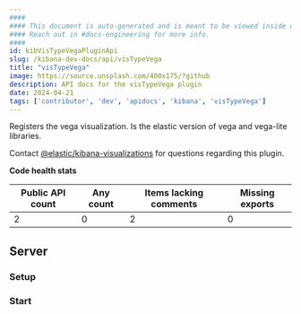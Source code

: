 ```yaml
---
####
#### This document is auto-generated and is meant to be viewed inside our experimental, new docs system.
#### Reach out in #docs-engineering for more info.
####
id: kibVisTypeVegaPluginApi
slug: /kibana-dev-docs/api/visTypeVega
title: "visTypeVega"
image: https://source.unsplash.com/400x175/?github
description: API docs for the visTypeVega plugin
date: 2024-04-21
tags: ['contributor', 'dev', 'apidocs', 'kibana', 'visTypeVega']
---
```


Registers the vega visualization. Is the elastic version of vega and vega-lite libraries.

Contact [@elastic/kibana-visualizations](https://github.com/orgs/elastic/teams/kibana-visualizations) for questions regarding this plugin.

**Code health stats**

| Public API count  | Any count | Items lacking comments | Missing exports |
|-------------------|-----------|------------------------|-----------------|
| 2 | 0 | 2 | 0 |

## Server

### Setup
<DocDefinitionList data={[visTypeVegaObj.server.setup]}/>

### Start
<DocDefinitionList data={[visTypeVegaObj.server.start]}/>

